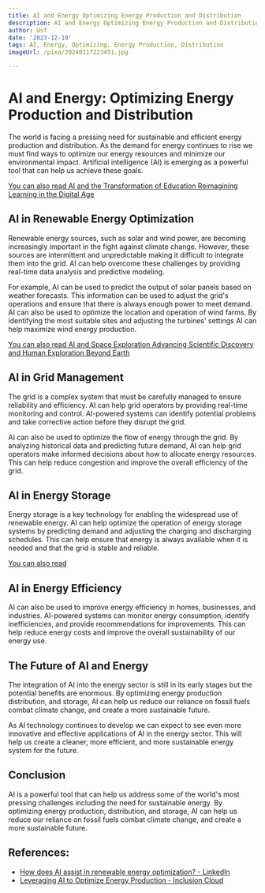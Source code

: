 ```yaml
---
title: AI and Energy Optimizing Energy Production and Distribution
description: AI and Energy Optimizing Energy Production and Distribution
author: Usf
date: '2023-12-19'
tags: AI, Energy, Optimizing, Energy Production, Distribution
imageUrl: /pixa/20240117223451.jpg

---
```

# AI and Energy: Optimizing Energy Production and  Distribution

The world is facing  a pressing need for sustainable and efficient energy production and distribution. As the demand for energy  continues to rise we must find ways to optimize our energy  resources  and minimize our environmental  impact. Artificial intelligence (AI) is emerging as a powerful tool  that can help us achieve  these goals.

[You can also read AI and the Transformation of Education Reimagining Learning in the Digital Age](AI%20and%20the%20Transformation%20of%20Education%20Reimagining%20Learning%20in%20the%20Digital%20Age)


## AI in Renewable Energy Optimization

Renewable energy sources, such as solar and wind power, are becoming  increasingly important in the fight against climate change. However, these sources are intermittent and unpredictable making it difficult  to integrate them into  the grid. AI  can help overcome these challenges by providing real-time data analysis and predictive modeling.

For example, AI can be used to predict the  output of solar panels  based on weather  forecasts.  This information can  be used to adjust the grid's operations and ensure that there is always enough power to meet demand. AI can  also be used to optimize the location and operation of wind  farms. By identifying the most suitable sites and adjusting  the  turbines' settings AI  can help maximize wind energy production.

[You can also  read AI and Space Exploration Advancing Scientific  Discovery and Human Exploration Beyond Earth](AI%20and%20Space%20Exploration%20Advancing%20Scientific%20Discovery%20and%20Human%20Exploration%20Beyond%20Earth)


## AI in Grid Management

The grid is a  complex system that must be carefully managed to ensure reliability and efficiency. AI can help grid operators by providing  real-time monitoring and control. AI-powered systems can identify potential problems and take corrective action before they disrupt the grid.

AI can also be used to optimize the flow of energy through the grid. By analyzing  historical data and predicting future demand, AI can help grid operators make informed decisions about how to allocate energy resources. This  can help  reduce congestion and improve the overall efficiency of the grid.

## AI in Energy Storage

Energy storage is  a key technology for enabling the widespread use of renewable energy. AI can  help optimize the operation of energy storage systems by predicting demand and adjusting the charging and discharging schedules.  This can help ensure that  energy is always available when it is needed and that the grid is stable and reliable.

[You can also  read ]()


## AI in Energy Efficiency

AI can  also be used to improve energy efficiency in homes, businesses, and industries. AI-powered systems can monitor energy consumption, identify inefficiencies, and  provide recommendations for  improvements. This can help reduce energy costs  and improve the overall sustainability of our energy use.

## The Future of AI  and Energy

The integration of AI  into the energy sector is still  in its early stages but the potential benefits are enormous. By optimizing energy production distribution, and storage, AI can help us reduce our reliance on fossil  fuels combat climate change, and create a more sustainable  future.

As AI technology  continues to develop we can expect to see even more innovative and  effective applications of AI in the energy  sector. This will  help us create a  cleaner, more efficient, and more sustainable energy system for the future.

##  Conclusion

AI is a powerful tool  that can help us  address some of the  world's most pressing challenges including the need for sustainable energy. By optimizing energy production, distribution, and storage, AI can help us reduce our reliance on  fossil fuels  combat climate change, and  create a more sustainable future.

## References:
- [How does AI assist in renewable energy optimization? - LinkedIn](https://www.linkedin.com/pulse/how-does-ai-assist-renewable-energy-optimization-ai-news-zaq7e)
- [Leveraging AI to Optimize Energy Production - Inclusion Cloud](https://inclusioncloud.com/insights/blog/ai-energy-production/)
